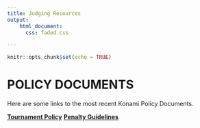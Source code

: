 ```yaml
---
title: Judging Resources
output:
    html_document:
      css: faded.css

---
```

  
```r
knitr::opts_chunk$set(echo = TRUE)
```



  
# **POLICY DOCUMENTS**
  
  Here are some links to the most recent Konami Policy Documents. 

  [**Tournament Policy**](http://www.yugioh-card.com/it/gameplay/rulings/KDE_TCG_TournamentPolicy_v1.3_2013February01.pdf)
  [**Penalty Guidelines**](http://www.yugioh-card.com/uk/gameplay/rulings/Penalty_Guidelines_1_4.pdf)
  